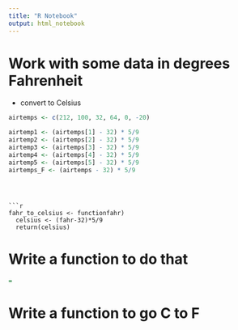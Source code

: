```yaml
---
title: "R Notebook"
output: html_notebook
---
```


# Work with some data in degrees Fahrenheit 

- convert to Celsius 


```r
airtemps <- c(212, 100, 32, 64, 0, -20)

airtemp1 <- (airtemps[1] - 32) * 5/9
airtemp2 <- (airtemps[2] - 32) * 5/9
airtemp3 <- (airtemps[3] - 32) * 5/9
airtemp4 <- (airtemps[4] - 32) * 5/9
airtemp5 <- (airtemps[5] - 32) * 5/9
airtemps_F <- (airtemps - 32) * 5/9
```
```

```
```
```
```

```r
fahr_to_celsius <- functionfahr)
  celsius <- (fahr-32)*5/9
  return(celsius) 
```


# Write a function to do that

```r
=
```

# Write a function to go C to F 

